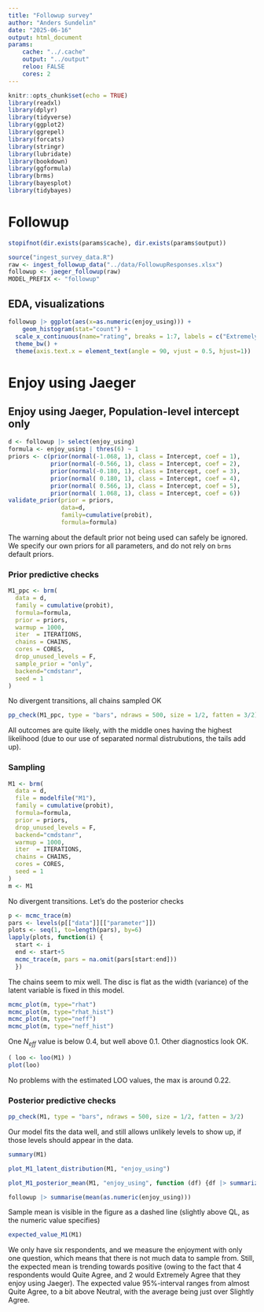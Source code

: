 ```yaml
---
title: "Followup survey"
author: "Anders Sundelin"
date: "2025-06-16"
output: html_document
params:
    cache: "../.cache"
    output: "../output"
    reloo: FALSE
    cores: 2
---
```


```r
knitr::opts_chunk$set(echo = TRUE)
library(readxl)
library(dplyr)
library(tidyverse)
library(ggplot2)
library(ggrepel)
library(forcats)
library(stringr)
library(lubridate)
library(bookdown)
library(ggformula)
library(brms)
library(bayesplot)
library(tidybayes)
```

# Followup
```r
stopifnot(dir.exists(params$cache), dir.exists(params$output))
```


```r
source("ingest_survey_data.R")
raw <- ingest_followup_data("../data/FollowupResponses.xlsx")
followup <- jaeger_followup(raw)
MODEL_PREFIX <- "followup"
```

## EDA, visualizations

```r
followup |> ggplot(aes(x=as.numeric(enjoy_using))) +
    geom_histogram(stat="count") +
  scale_x_continuous(name="rating", breaks = 1:7, labels = c("Extremely\nLikely", "Quite\nLikely", "Slightly\nLikely", "Neutral", "Slightly\nUnlikely", "Quite\nUnlikely", "Extremely\nUnlikely") ) +
  theme_bw() +
  theme(axis.text.x = element_text(angle = 90, vjust = 0.5, hjust=1))
```

# Enjoy using Jaeger

## Enjoy using Jaeger, Population-level intercept only

```r
d <- followup |> select(enjoy_using)
formula <- enjoy_using | thres(6) ~ 1
priors <- c(prior(normal(-1.068, 1), class = Intercept, coef = 1),
            prior(normal(-0.566, 1), class = Intercept, coef = 2),
            prior(normal(-0.180, 1), class = Intercept, coef = 3),
            prior(normal( 0.180, 1), class = Intercept, coef = 4),
            prior(normal( 0.566, 1), class = Intercept, coef = 5),
            prior(normal( 1.068, 1), class = Intercept, coef = 6))
validate_prior(prior = priors,
               data=d,
               family=cumulative(probit),
               formula=formula)
```

The warning about the default prior not being used can safely be ignored.
We specify our own priors for all parameters, and do not rely on `brms` default priors.

### Prior predictive checks

```r
M1_ppc <- brm(
  data = d,
  family = cumulative(probit),
  formula=formula,
  prior = priors,
  warmup = 1000,
  iter  = ITERATIONS,
  chains = CHAINS,
  cores = CORES,
  drop_unused_levels = F,
  sample_prior = "only",
  backend="cmdstanr",
  seed = 1
)
```
No divergent transitions, all chains sampled OK

```r
pp_check(M1_ppc, type = "bars", ndraws = 500, size = 1/2, fatten = 3/2)
```

All outcomes are quite likely, with the middle ones having the highest likelihood (due to our use of separated normal distrubutions, the tails add up).

### Sampling
```r
M1 <- brm(
  data = d,
  file = modelfile("M1"),
  family = cumulative(probit),
  formula=formula,
  prior = priors,
  drop_unused_levels = F,
  backend="cmdstanr",
  warmup = 1000,
  iter  = ITERATIONS,
  chains = CHAINS,
  cores = CORES,
  seed = 1
)
m <- M1
```

No divergent transitions. Let's do the posterior checks

```r
p <- mcmc_trace(m)
pars <- levels(p[["data"]][["parameter"]])
plots <- seq(1, to=length(pars), by=6)
lapply(plots, function(i) {
  start <- i
  end <- start+5
  mcmc_trace(m, pars = na.omit(pars[start:end]))
  })
```

The chains seem to mix well. The disc is flat as the width (variance) of the latent variable is fixed in this model.

```r
mcmc_plot(m, type="rhat")
mcmc_plot(m, type="rhat_hist")
mcmc_plot(m, type="neff")
mcmc_plot(m, type="neff_hist")
```

One $N_{eff}$ value is below 0.4, but well above 0.1.
Other diagnostics look OK.

```r
( loo <- loo(M1) )
plot(loo)
```

No problems with the estimated LOO values, the max is around 0.22.

### Posterior predictive checks

```r
pp_check(M1, type = "bars", ndraws = 500, size = 1/2, fatten = 3/2)
```

Our model fits the data well, and still allows unlikely levels to show up, if those levels should appear in the data.

```r
summary(M1)
```

```r
plot_M1_latent_distribution(M1, "enjoy_using")
```
```r
plot_M1_posterior_mean(M1, "enjoy_using", function (df) {df |> summarize(mean(as.numeric(enjoy_using))) })
```
```r
followup |> summarise(mean(as.numeric(enjoy_using)))
```

Sample mean is visible in the figure as a dashed line (slightly above QL, as the numeric value specifies)
```r
expected_value_M1(M1)
```

We only have six respondents, and we measure the enjoyment with only one question, which means that there is not much data to sample from.
Still, the expected mean is trending towards positive (owing to the fact that 4 respondents would Quite Agree, and 2 would Extremely Agree that they enjoy using Jaeger).
The expected value 95%-interval ranges from almost Quite Agree, to a bit above Neutral, with the average being just over Slightly Agree.
